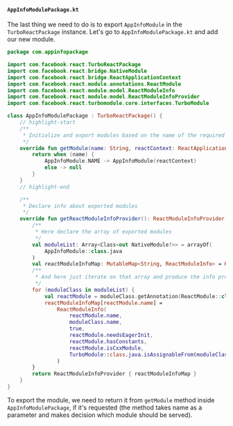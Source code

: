 #### `AppInfoModulePackage.kt`

The last thing we need to do is to export `AppInfoModule` in the `TurboReactPackage` instance.
Let's go to `AppInfoModulePackage.kt` and add our new module.

```kotlin title="android/src/main/java/com/appinfopackage/AppInfoModulePackage.kt"
package com.appinfopackage

import com.facebook.react.TurboReactPackage
import com.facebook.react.bridge.NativeModule
import com.facebook.react.bridge.ReactApplicationContext
import com.facebook.react.module.annotations.ReactModule
import com.facebook.react.module.model.ReactModuleInfo
import com.facebook.react.module.model.ReactModuleInfoProvider
import com.facebook.react.turbomodule.core.interfaces.TurboModule

class AppInfoModulePackage : TurboReactPackage() {
    // highlight-start
    /**
     * Initialize and export modules based on the name of the required module
     */
    override fun getModule(name: String, reactContext: ReactApplicationContext): NativeModule? {
        return when (name) {
            AppInfoModule.NAME -> AppInfoModule(reactContext)
            else -> null
        }
    }
    // highlight-end

    /**
     * Declare info about exported modules
     */
    override fun getReactModuleInfoProvider(): ReactModuleInfoProvider {
        /**
         * Here declare the array of exported modules
         */
        val moduleList: Array<Class<out NativeModule?>> = arrayOf(
            AppInfoModule::class.java
        )
        val reactModuleInfoMap: MutableMap<String, ReactModuleInfo> = HashMap()
        /**
         * And here just iterate on that array and produce the info provider instance
         */
        for (moduleClass in moduleList) {
            val reactModule = moduleClass.getAnnotation(ReactModule::class.java) ?: continue
            reactModuleInfoMap[reactModule.name] =
                ReactModuleInfo(
                    reactModule.name,
                    moduleClass.name,
                    true,
                    reactModule.needsEagerInit,
                    reactModule.hasConstants,
                    reactModule.isCxxModule,
                    TurboModule::class.java.isAssignableFrom(moduleClass)
                )
        }
        return ReactModuleInfoProvider { reactModuleInfoMap }
    }
}
```

To export the module, we need to return it from `getModule` method inside `AppInfoModulePackage`, if it's requested
(the method takes name as a parameter and makes decision which module should be served).
